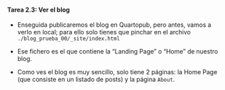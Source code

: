 ::: {.callout-important icon="false"}
#### Tarea 2.3: Ver el blog

- Enseguida publicaremos el blog en Quartopub, pero antes, vamos a  verlo en local; para ello solo tienes que pinchar en el archivo `./blog_prueba_00/_site/index.html`

- Ese fichero es el que contiene la "Landing Page" o "Home" de nuestro blog.

- Como ves el blog es muy sencillo, solo tiene 2 páginas: la Home Page (que consiste en un listado de posts) y la página `About`.

:::
